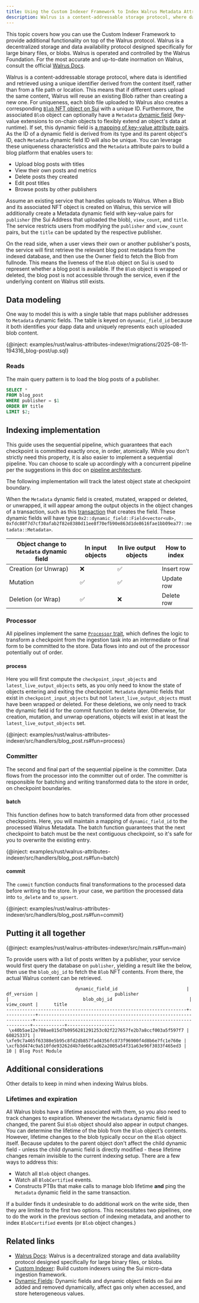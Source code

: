 ```yaml
---
title: Using the Custom Indexer Framework to Index Walrus Metadata Attributes
description: Walrus is a content-addressable storage protocol, where data is retrieved using a unique identifier derived from the content itself, rather than from a file path or location. Integrating a custom Sui Indexer with Walrus can provide novel user experiences.
---
```


This topic covers how you can use the Custom Indexer Framework to provide additional functionality on top of the Walrus protocol. Walrus is a decentralized storage and data availability protocol designed specifically for large binary files, or blobs. Walrus is operated and controlled by the Walrus Foundation. For the most accurate and up-to-date inormation on Walrus, consult the official [Walrus Docs](https://docs.wal.app/).

Walrus is a content-addressable storage protocol, where data is identified and retrieved using a unique identifier derived from the content itself, rather than from a file path or location. This means that if different users upload the same content, Walrus will reuse an existing Blob rather than creating a new one. For uniqueness, each blob file uploaded to Walrus also creates a corresponding [`Blob` NFT object on Sui](https://docs.wal.app/dev-guide/sui-struct.html#blob-and-storage-objects) with a unique ID. Furthermore, the associated `Blob` object can optionally have a `Metadata` [dynamic field](../../../../concepts/dynamic-fields.mdx) (key-value extensions to on-chain objects to flexibly extend an object's data at runtime). If set, this dynamic field is [a mapping of key-value attribute pairs](https://docs.wal.app/usage/client-cli.html?highlight=attribute#blob-attributes). As the ID of a dynamic field is derived from its type and its parent object's ID, each `Metadata` dynamic field ID will also be unique. You can leverage these uniqueness characteristics and the `Metadata` attribute pairs to build a blog platform that enables users to:
- Upload blog posts with titles
- View their own posts and metrics
- Delete posts they created
- Edit post titles
- Browse posts by other publishers

Assume an existing service that handles uploads to Walrus. When a Blob and its associated NFT object is created on Walrus, this service will additionally create a Metadata dynamic field with key-value pairs for `publisher` (the Sui Address that uploaded the blob), `view_count`, and `title`. The service restricts users from modifying the `publisher` and `view_count` pairs, but the `title` can be updated by the respective publisher.

On the read side, when a user views their own or another publisher's posts, the service will first retrieve the relevant blog post metadata from the indexed database, and then use the Owner field to fetch the Blob from fullnode. This means the liveness of the `Blob` object on Sui is used to represent whether a blog post is available. If the `Blob` object is wrapped or deleted, the blog post is not accessible through the service, even if the underlying content on Walrus still exists.

## Data modeling

One way to model this is with a single table that maps publisher addresses to `Metadata` dynamic fields. The table is keyed on `dynamic_field_id` because it both identifies your dapp data and uniquely represents each uploaded blob content.

{@inject: examples/rust/walrus-attributes-indexer/migrations/2025-08-11-194316_blog-post/up.sql}

### Reads

The main query pattern is to load the blog posts of a publisher.

```sql
SELECT *
FROM blog_post
WHERE publisher = $1
ORDER BY title
LIMIT $2;
```

## Indexing implementation

This guide uses the sequential pipeline, which guarantees that each checkpoint is committed exactly once, in order, atomically. While you don't strictly need this property, it is also easier to implement a sequential pipeline. You can choose to scale up accordingly with a concurrent pipeline per the suggestions in this doc on [pipeline architecture](../../../concepts/custom-indexer/pipeline-architecture.mdx).

The following implementation will track the latest object state at checkpoint boundary.

When the `Metadata` dynamic field is created, mutated, wrapped or deleted, or unwrapped, it will appear among the output objects in the object changes of a transaction, such as this [transaction](https://suivision.xyz/txblock/3Qcuo2FaTZL5wfdi7JzPELcmkuZm7hVfdNrkLrdkKioN?tab=Changes) that creates the field. These dynamic fields will have type `0x2::dynamic_field::Field<vector<u8>, 0xfdc88f7d7cf30afab2f82e8380d11ee8f70efb90e863d1de8616fae1bb09ea77::metadata::Metadata>`.


| Object change to `Metadata` dynamic field | In input objects | In live output objects | How to index |
| --- | --- | --- | --- |
| Creation (or Unwrap) | ❌ | ✅ | Insert row |
| Mutation | ✅ | ✅ | Update row |
| Deletion (or Wrap) | ✅ | ❌ | Delete row |

### Processor

All pipelines implement the same [`Processor` trait](../../../concepts/snippets/indexer-pipeline-processor.mdx), which defines the logic to transform a checkpoint from the ingestion task into an intermediate or final form to be committed to the store. Data flows into and out of the processor potentially out of order.

#### process

Here you will first compute the `checkpoint_input_objects` and `latest_live_output_objects` sets, as you only need to know the state of objects entering and exiting the checkpoint. `Metadata` dynamic fields that exist in `checkpoint_input_objects` but not `latest_live_output_objects` must have been wrapped or deleted. For these deletions, we only need to track the dynamic field id for the commit function to delete later. Otherwise, for creation, mutation, and unwrap operations, objects will exist in at least the `latest_live_output_objects` set.

{@inject: examples/rust/walrus-attributes-indexer/src/handlers/blog_post.rs#fun=process}

### Committer

The second and final part of the sequential pipeline is the committer. Data flows from the processor into the committer out of order. The committer is responsible for batching and writing transformed data to the store in order, on checkpoint boundaries.

#### batch

This function defines how to batch transformed data from other processed checkpoints. Here, you will maintain a mapping of `dynamic_field_id` to the processed Walrus Metadata. The batch function guarantees that the next checkpoint to batch must be the next contiguous checkpoint, so it's safe for you to overwrite the existing entry.

{@inject: examples/rust/walrus-attributes-indexer/src/handlers/blog_post.rs#fun=batch}

#### commit

The `commit` function conducts final transformations to the processed data before writing to the store. In your case, we partition the processed data into `to_delete` and `to_upsert`.

{@inject: examples/rust/walrus-attributes-indexer/src/handlers/blog_post.rs#fun=commit}

## Putting it all together

{@inject: examples/rust/walrus-attributes-indexer/src/main.rs#fun=main}

To provide users with a list of posts written by a publisher, your service would first query the
database on `publisher`, yielding a result like the below, then use the `blob_obj_id` to fetch the
`Blob` NFT contents. From there, the actual Walrus content can be retrieved.

```
                          dynamic_field_id                          | df_version |                             publisher                              |                            blob_obj_id                             | view_count |      title
--------------------------------------------------------------------+------------+--------------------------------------------------------------------+--------------------------------------------------------------------+------------+------------------
 \x40b5ae12e780ae815d7b0956281291253c02f227657fe2b7a8ccf003a5f597f7 |  608253371 | \xfe9c7a465f63388e5b95c8fd2db857fad4356fc873f96900f4d8b6e7fc1e760e | \xcfb3d474c9a510fde93262d4b7de66cad62a2005a54f31a63e96f3033f465ed3 |         10 | Blog Post Module
```

## Additional considerations

Other details to keep in mind when indexing Walrus blobs.

### Lifetimes and expiration

All Walrus blobs have a lifetime associated with them, so you also need to track changes to expiration. Whenever the `Metadata` dynamic field is changed, the parent Sui `Blob` object should also appear in output changes. You can determine the lifetime of the blob from the `Blob` object’s contents. However, lifetime changes to the blob typically occur on the `Blob` object itself. Because updates to the parent object don't affect the child dynamic field - unless the child dynamic field is directly modified - these lifetime changes remain invisible to the current indexing setup. There are a few ways to address this:

- Watch all `Blob` object changes.
- Watch all `BlobCertified` events.
- Constructs PTBs that make calls to manage blob lifetime **and** ping the `Metadata` dynamic field in the same transaction.

If a builder finds it undesirable to do additional work on the write side, then they are limited to the first two options. This necessitates two pipelines, one to do the work in the previous section of indexing metadata, and another to index `BlobCertified` events (or `Blob` object changes.)

## Related links

- [Walrus Docs](https://docs.wal.app/): Walrus is a decentralized storage and data availability protocol designed specifically for large binary files, or blobs.
- [Custom Indexer](../custom-indexer.mdx): Build custom indexers using the Sui micro-data ingestion framework.
- [Dynamic Fields](../../../../concepts/dynamic-fields.mdx): Dynamic fields and dynamic object fields on Sui are added and removed dynamically, affect gas only when accessed, and store heterogeneous values.
